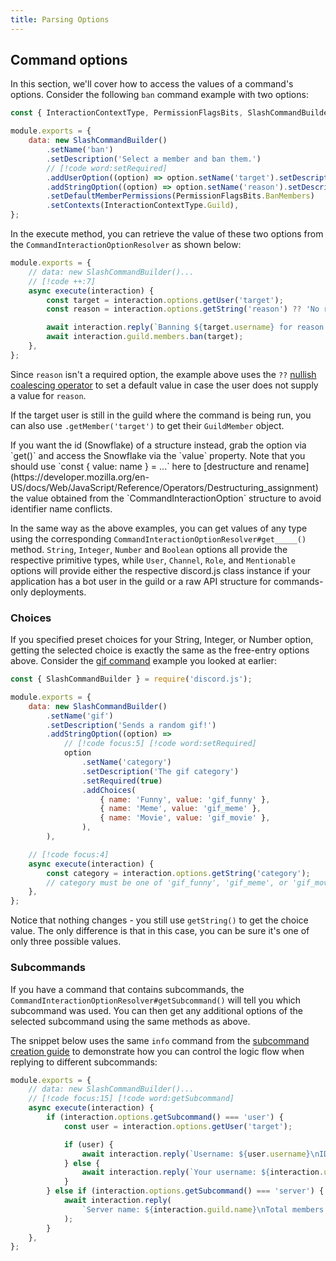 ```yaml
---
title: Parsing Options
---
```


## Command options

In this section, we'll cover how to access the values of a command's options. Consider the following `ban` command example with two options:

```js title="commands/moderation/ban.js"
const { InteractionContextType, PermissionFlagsBits, SlashCommandBuilder } = require('discord.js');

module.exports = {
	data: new SlashCommandBuilder()
		.setName('ban')
		.setDescription('Select a member and ban them.')
		// [!code word:setRequired]
		.addUserOption((option) => option.setName('target').setDescription('The member to ban').setRequired(true))
		.addStringOption((option) => option.setName('reason').setDescription('The reason for banning'))
		.setDefaultMemberPermissions(PermissionFlagsBits.BanMembers)
		.setContexts(InteractionContextType.Guild),
};
```

In the execute method, you can retrieve the value of these two options from the `CommandInteractionOptionResolver` as shown below:

```js title="commands/moderation/ban.js"
module.exports = {
	// data: new SlashCommandBuilder()...
	// [!code ++:7]
	async execute(interaction) {
		const target = interaction.options.getUser('target');
		const reason = interaction.options.getString('reason') ?? 'No reason provided';

		await interaction.reply(`Banning ${target.username} for reason: ${reason}`);
		await interaction.guild.members.ban(target);
	},
};
```

Since `reason` isn't a required option, the example above uses the `??` [nullish coalescing operator](https://developer.mozilla.org/en-US/docs/Web/JavaScript/Reference/Operators/Nullish_coalescing_operator) to set a default value in case the user does not supply a value for `reason`.

If the target user is still in the guild where the command is being run, you can also use `.getMember('target')` to get their `GuildMember` object.

<Callout>
	If you want the id (Snowflake) of a structure instead, grab the option via `get()` and access the Snowflake via the `value` property. Note that you should use `const { value: name } = ...` here to [destructure and rename](https://developer.mozilla.org/en-US/docs/Web/JavaScript/Reference/Operators/Destructuring_assignment) the value obtained from the `CommandInteractionOption` structure to avoid identifier name conflicts.
</Callout>

In the same way as the above examples, you can get values of any type using the corresponding `CommandInteractionOptionResolver#get_____()` method. `String`, `Integer`, `Number` and `Boolean` options all provide the respective primitive types, while `User`, `Channel`, `Role`, and `Mentionable` options will provide either the respective discord.js class instance if your application has a bot user in the guild or a raw API structure for commands-only deployments.

### Choices

If you specified preset choices for your String, Integer, or Number option, getting the selected choice is exactly the same as the free-entry options above. Consider the [gif command](/guide/legacy/slash-commands/advanced-creation#choices) example you looked at earlier:

```js title="commands/fun/gif.js"
const { SlashCommandBuilder } = require('discord.js');

module.exports = {
	data: new SlashCommandBuilder()
		.setName('gif')
		.setDescription('Sends a random gif!')
		.addStringOption((option) =>
			// [!code focus:5] [!code word:setRequired]
			option
				.setName('category')
				.setDescription('The gif category')
				.setRequired(true)
				.addChoices(
					{ name: 'Funny', value: 'gif_funny' },
					{ name: 'Meme', value: 'gif_meme' },
					{ name: 'Movie', value: 'gif_movie' },
				),
		),

	// [!code focus:4]
	async execute(interaction) {
		const category = interaction.options.getString('category');
		// category must be one of 'gif_funny', 'gif_meme', or 'gif_movie'
	},
};
```

Notice that nothing changes - you still use `getString()` to get the choice value. The only difference is that in this case, you can be sure it's one of only three possible values.

### Subcommands

If you have a command that contains subcommands, the `CommandInteractionOptionResolver#getSubcommand()` will tell you which subcommand was used. You can then get any additional options of the selected subcommand using the same methods as above.

The snippet below uses the same `info` command from the [subcommand creation guide](/guide/legacy/slash-commands/advanced-creation#subcommands) to demonstrate how you can control the logic flow when replying to different subcommands:

```js title="commands/utility/info.js"
module.exports = {
	// data: new SlashCommandBuilder()...
	// [!code focus:15] [!code word:getSubcommand]
	async execute(interaction) {
		if (interaction.options.getSubcommand() === 'user') {
			const user = interaction.options.getUser('target');

			if (user) {
				await interaction.reply(`Username: ${user.username}\nID: ${user.id}`);
			} else {
				await interaction.reply(`Your username: ${interaction.user.username}\nYour ID: ${interaction.user.id}`);
			}
		} else if (interaction.options.getSubcommand() === 'server') {
			await interaction.reply(
				`Server name: ${interaction.guild.name}\nTotal members: ${interaction.guild.memberCount}`,
			);
		}
	},
};
```
